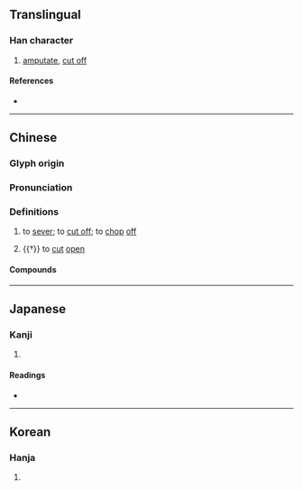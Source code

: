 {{also|刽}}
{{character info/new}}
==Translingual==

===Han character===
{{Han char|rn=18|rad=刀|as=13|sn=15|four=82600|canj=OALN|ids=⿰會刂}}

# [[amputate]], [[cut off]]

====References====
* {{Han ref|kx=0144.420|dkj=02225|dj=0326.010|hdz=10359.010|uh=528A|ud=21130|bh=BC44|bd=48196}}

----

==Chinese==
{{zh-forms|s=刽}}

===Glyph origin===
{{Han etym}}

===Pronunciation===
{{zh-pron
|m=劊
|c=kui2
|mn=kòe/twv:kùi
|mc=y
|oc=y
|cat=v
}}

===Definitions===
{{zh-hanzi}}

# {{lb|zh|literary}} to [[sever]]; to [[cut off]]; to [[chop]] [[off]]
# {{†}} to [[cut]] [[open]]

====Compounds====
{{zh-der|劊子|劊子手|劊伍}}

----

==Japanese==

===Kanji===
{{ja-kanji|grade=|rs=刀13}}

# {{defn|lang=ja|sort=刀13}}

====Readings====
* {{ja-readings|on=[[かい]] (kai), [[け]] (ke), [[かつ]] (katsu)|kun=[[たつ]] (tatsu)}}

----

==Korean==

===Hanja===
{{ko-hanja|hangeul=[[회]], [[괴]]|rv=hoe, goe|mr=hoe, koe}}

# {{defn|lang=ko|sort=刀13}}